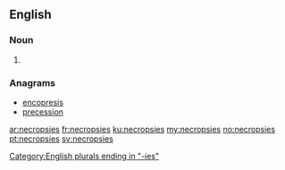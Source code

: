 ==English==

===Noun===
{{head|en|plural}}

# {{plural of|necropsy|lang=en}}

===Anagrams===
* [[encopresis#English|encopresis]]
* [[precession#English|precession]]

[[Category:English plurals ending in "-ies"]]

[[ar:necropsies]]
[[fr:necropsies]]
[[ku:necropsies]]
[[my:necropsies]]
[[no:necropsies]]
[[pt:necropsies]]
[[sv:necropsies]]